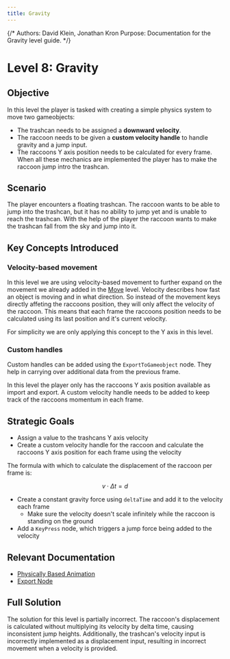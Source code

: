 ```yaml
---
title: Gravity
---
```


{/*
Authors: David Klein, Jonathan Kron
Purpose: Documentation for the Gravity level guide.
*/}

# Level 8: Gravity

## Objective

In this level the player is tasked with creating a simple physics system to move two gameobjects:

- The trashcan needs to be assigned a **downward velocity**.
- The raccoon needs to be given a **custom velocity handle** to handle gravity and a jump input.
- The raccoons Y axis position needs to be calculated for every frame.
  When all these mechanics are implemented the player has to make the raccoon jump intro the trashcan.

## Scenario

The player encounters a floating trashcan.
The raccoon wants to be able to jump into the trashcan, but it has no ability to jump yet and is unable to reach the trashcan.
With the help of the player the raccoon wants to make the trashcan fall from the sky and jump into it.

## Key Concepts Introduced

### Velocity-based movement

In this level we are using velocity-based movement to further expand on the movement we already added in the [Move](/docs/level-guides/move) level.
Velocity describes how fast an object is moving and in what direction.
So instead of the movement keys directly affeting the raccoons position, they will only affect the velocity of the raccoon.
This means that each frame the raccoons position needs to be calculated using its last position and it's current velocity.

For simplicity we are only applying this concept to the Y axis in this level.

### Custom handles

Custom handles can be added using the `ExportToGameobject` node. They help in carrying over additional data from the previous frame.

In this level the player only has the raccoons Y axis position available as import and export.
A custom velocity handle needs to be added to keep track of the raccoons momentum in each frame.

## Strategic Goals

- Assign a value to the trashcans Y axis velocity
- Create a custom velocity handle for the raccoon and calculate the raccoons Y axis position for each frame using the velocity

The formula with which to calculate the displacement of the raccoon per frame is:

$$
v \cdot \Delta t = d
$$

- Create a constant gravity force using `deltaTime` and add it to the velocity each frame
  - Make sure the velocity doesn't scale infinitely while the raccoon is standing on the ground
- Add a `KeyPress` node, which triggers a jump force being added to the velocity

## Relevant Documentation

- [Physically Based Animation](/docs/physically-based-animation/dynamics-of-a-point-mass)
- [Export Node](/docs/nodes/export)

## Full Solution

The solution for this level is partially incorrect. The raccoon's displacement is calculated without multiplying its velocity by delta time, causing inconsistent jump heights. Additionally, the trashcan's velocity input is incorrectly implemented as a displacement input, resulting in incorrect movement when a velocity is provided.
